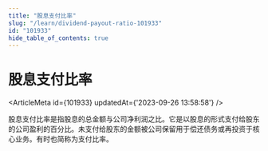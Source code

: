 ```yaml
---
title: "股息支付比率"
slug: "/learn/dividend-payout-ratio-101933"
id: "101933"
hide_table_of_contents: true
---
```



# 股息支付比率

<ArticleMeta id={101933} updatedAt={'2023-09-26 13:58:58'} />
<div className='border-solid border-b border-t-0 my-4 border-[var(--ifm-color-gray-300)]' />

股息支付比率是指股息的总金额与公司净利润之比。它是以股息的形式支付给股东的公司盈利的百分比。未支付给股东的金额被公司保留用于偿还债务或再投资于核心业务。有时也简称为支付比率。
